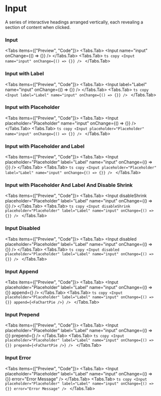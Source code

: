 # Input

A series of interactive headings arranged vertically, each revealing a section of content when clicked.


### Input

<Tabs items={["Preview", "Code"]}>
  <Tabs.Tab>
      <Input
        name="input"
        onChange={() => {}}
    />
  </Tabs.Tab>
  <Tabs.Tab>
    ```ts copy
        <Input
            name="input"
            onChange={() => {}}
        />
    ```
  </Tabs.Tab>
</Tabs>


### Input with Label

<Tabs items={["Preview", "Code"]}>
  <Tabs.Tab>
      <Input
        label="Label"
        name="input"
        onChange={() => {}}
    />
  </Tabs.Tab>
  <Tabs.Tab>
    ```ts copy
        <Input
            label="Label"
            name="input"
            onChange={() => {}}
        />
    ```
  </Tabs.Tab>
</Tabs>

### Input with Placeholder

<Tabs items={["Preview", "Code"]}>
  <Tabs.Tab>
      <Input
        placeholder="Placeholder"
        name="input"
        onChange={() => {}}
    />
  </Tabs.Tab>
  <Tabs.Tab>
    ```ts copy
        <Input
            placeholder="Placeholder"
            name="input"
            onChange={() => {}}
        />
    ```
  </Tabs.Tab>
</Tabs>


### Input with Placeholder and Label

<Tabs items={["Preview", "Code"]}>
  <Tabs.Tab>
      <Input
        placeholder="Placeholder"
        label="Label"
        name="input"
        onChange={() => {}}
    />
  </Tabs.Tab>
  <Tabs.Tab>
    ```ts copy
        <Input
            placeholder="Placeholder"
            label="Label"
            name="input"
            onChange={() => {}}
        />
    ```
  </Tabs.Tab>
</Tabs>


### Input with Placeholder And Label And Disable Shrink

<Tabs items={["Preview", "Code"]}>
  <Tabs.Tab>
      <Input
        disableShrink
        placeholder="Placeholder"
        label="Label"
        name="input"
        onChange={() => {}}
    />
  </Tabs.Tab>
  <Tabs.Tab>
    ```ts copy
        <Input
            disableShrink
            placeholder="Placeholder"
            label="Label"
            name="input"
            onChange={() => {}}
        />
    ```
  </Tabs.Tab>
</Tabs>

### Input Disabled

<Tabs items={["Preview", "Code"]}>
  <Tabs.Tab>
      <Input
        disabled
        placeholder="Placeholder"
        label="Label"
        name="input"
        onChange={() => {}}
    />
  </Tabs.Tab>
  <Tabs.Tab>
    ```ts copy
        <Input
            disabled
            placeholder="Placeholder"
            label="Label"
            name="input"
            onChange={() => {}}
        />
    ```
  </Tabs.Tab>
</Tabs>

### Input Append

<Tabs items={["Preview", "Code"]}>
  <Tabs.Tab>
      <Input
        placeholder="Placeholder"
        label="Label"
        name="input"
        onChange={() => {}}
        append={<FaChartPie />}
    />
  </Tabs.Tab>
  <Tabs.Tab>
    ```ts copy
        <Input
            placeholder="Placeholder"
            label="Label"
            name="input"
            onChange={() => {}}
            append={<FaChartPie />}
        />
    ```
  </Tabs.Tab>
</Tabs>

### Input Prepend

<Tabs items={["Preview", "Code"]}>
  <Tabs.Tab>
      <Input
        placeholder="Placeholder"
        label="Label"
        name="input"
        onChange={() => {}}
        prepend={<FaChartPie />}
    />
  </Tabs.Tab>
  <Tabs.Tab>
    ```ts copy
        <Input
            placeholder="Placeholder"
            label="Label"
            name="input"
            onChange={() => {}}
            prepend={<FaChartPie />}
        />
    ```
  </Tabs.Tab>
</Tabs>

### Input Error

<Tabs items={["Preview", "Code"]}>
  <Tabs.Tab>
      <Input
        placeholder="Placeholder"
        label="Label"
        name="input"
        onChange={() => {}}
        error="Error Message"
    />
  </Tabs.Tab>
  <Tabs.Tab>
    ```ts copy
        <Input
            placeholder="Placeholder"
            label="Label"
            name="input"
            onChange={() => {}}
            error="Error Message"
        />
    ```
  </Tabs.Tab>
</Tabs>